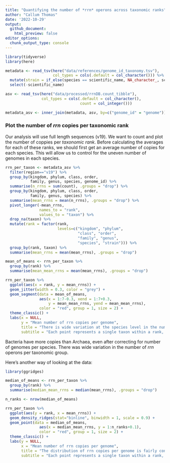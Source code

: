 ```yaml
---
title: "Quantifying the number of *rrn* operons across taxonomic ranks"
author: "Callum Thomas"
date: '2022-10-29'
output: 
  github_document:
    html_preview: false
editor_options:
  chunk_output_type: console
---
```

```r
library(tidyverse)
library(here)
```

```r
metadata <- read_tsv(here("data/references/genome_id_taxonomy.tsv"),
                     col_types = cols(.default = col_character())) %>% 
  mutate(strain = if_else(species == scientific_name, NA_character_, scientific_name)) %>% 
  select(-scientific_name)

asv <- read_tsv(here("data/processed/rrnDB.count_tibble"),
                col_types = cols(.default = col_character(),
                                 count = col_integer()))

metadata_asv <- inner_join(metadata, asv, by=c("genome_id" = "genome"))
```

### Plot the number of *rrn* copies per taxonomic rank

Our analysis will use full length sequences (v19). We want to count and plot the number of coppies per *taxonomic rank*. Before calculating the averages for each of these ranks, we should first get an average number of copies for each species. This will allow us to control for the uneven number of genomes in each species.

```r
rrn_per_taxon <- metadata_asv %>% 
  filter(region=="v19") %>% 
  group_by(kingdom, phylum, class, order,
           family, genus, species, genome_id) %>% 
  summarise(n_rrns = sum(count), .groups = "drop") %>% 
  group_by(kingdom, phylum, class, order,
           family, genus, species) %>% 
  summarise(mean_rrns = mean(n_rrns), .groups = "drop") %>% 
  pivot_longer(-mean_rrns, 
               names_to = "rank", 
               values_to = "taxon") %>% 
  drop_na(taxon) %>% 
  mutate(rank = factor(rank, 
                       levels=c("kingdom", "phylum",
                                "class", "order",
                                "family", "genus",
                                "species", "strain"))) %>% 
  group_by(rank, taxon) %>% 
  summarise(mean_rrns = mean(mean_rrns), .groups = "drop")

mean_of_means <- rrn_per_taxon %>% 
  group_by(rank) %>% 
  summarise(mean_mean_rrns = mean(mean_rrns), .groups = "drop")

rrn_per_taxon %>% 
  ggplot(aes(x = rank, y = mean_rrns)) +
  geom_jitter(width = 0.3, color = "grey") +
  geom_segment(data = mean_of_means,
               aes(x = 1:7-0.3, xend = 1:7+0.3,
                   y = mean_mean_rrns, yend = mean_mean_rrns),
               color = "red", group = 1, size = 2) +
  theme_classic() +
  labs(x = NULL, 
       y = "Mean number of rrn copies per genome",
       title = "There is wide variation at the species level in the number of\n rrn copies.",
       subtitle = "Each point represents a single taxon within a rank, numbers based on\n an average species copy number.")
```

Bacteria have more copies than Archaea, even after correcting for number of genomes per species. There was wide variation in the number of *rrn* operons per taxonomic group.

Here's another way of looking at the data:

```r
library(ggridges)

median_of_means <- rrn_per_taxon %>% 
  group_by(rank) %>% 
  summarise(median_mean_rrns = median(mean_rrns), .groups = "drop")

n_ranks <- nrow(median_of_means)

rrn_per_taxon %>% 
  ggplot(aes(y = rank, x = mean_rrns)) +
  geom_density_ridges(stat="binline", binwidth = 1, scale = 0.9) +
  geom_point(data = median_of_means,
               aes(x = median_mean_rrns, y = 1:n_ranks+0.1),
               color = "red", group = 1, size = 2) +
  theme_classic() +
  labs(y = NULL, 
       x = "Mean number of rrn copies per genome",
       title = "The distribution of rrn copies per genome is fairly consistent across ranks.",
       subtitle = "Each point represents a single taxon within a rank, numbers based on\n an average species copy number. The dot represents the median for the rank.")

```